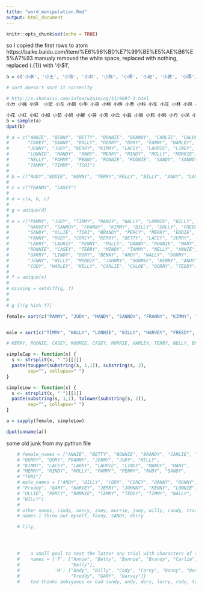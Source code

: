 ```yaml
---
title: "word_manipulation.Rmd"
output: html_document
---
```


```r
knitr::opts_chunk$set(echo = TRUE)
```
so I copied the first rows to atom https://baike.baidu.com/item/%E6%96%B0%E7%99%BE%E5%AE%B6%E5%A7%93
manualy removed the white space,
replaced \n with nothing,
replaced (.{1}) with '小$1', 
```r
a = c('小李', '小王', '小张', '小刘', '小陈', '小杨', '小赵', '小黄', '小周', '小吴', '小徐', '小孙', '小胡', '小朱', '小高', '小林', '小何', '小郭', '小马', '小罗', '小梁', '小宋', '小郑', '小谢', '小韩', '小唐', '小冯', '小于', '小董', '小萧', '小程', '小曹', '小袁', '小邓', '小许', '小傅', '小沈', '小曾', '小彭', '小吕', '小苏', '小卢', '小蒋', '小蔡', '小贾', '小丁', '小魏', '小薛', '小叶', '小阎', '小余', '小潘', '小杜', '小戴', '小夏', '小钟', '小汪', '小田', '小任', '小姜', '小范', '小方', '小石', '小姚', '小谭', '小廖', '小邹', '小熊', '小金', '小陆', '小郝', '小孔', '小白', '小崔', '小康', '小毛', '小邱', '小秦', '小江', '小史')

# sort doesn't sort it correclty

# http://x.shahaizi.com/infos/w2qiming/11/9897-1.html
小力 小强 小洪  小宏 小东 小刚 小华 小亮 小柯 小烨 小草 小科 小东 小庄 小林 小风 小峰 小坤 小豪 小木 小龙 小武 小富 小鹏 小雷 小渊 小雨 小豪 小浩 小皓 小河 小禾

小花 小红 小虹 小如 小茹 小妍 小娜 小芬 小芳 小云 小芸 小丽 小莉 小俐 小丹 小凤 小樱 小莹 小英 小茵 小英 小芙 小琳 小玲 小蕾 小娟 小蓓 小婵
b = sample(a)
dput(b)

```


```r
# a = c("ANNIE", "BENNY", "BETTY", "BONNIE", "BRANDY", "CARLIE", "CHLOE",
#       "COREY", "DANNY", "DOLLY", "DORRY", "DORY", "FANNY", "HARLEY",
#       "JENNY", "JUDY", "KERRY", "KIMMY", "LACEY", "LAURIE", "LINDY",
#       "LONNIE", "MANDY", "MARY", "MERRY", "MINDY", "MOLLY", "MORRIE",
#       "NELLY", "PAMMY", "PENNY", "RONNIE", "ROONIE", "SANDY", "SANNDY",
#       "TAMMY", "TIMMY", "TORI")
# 
# b = c("RUDY","EDDIE", "KENNY", "TERRY","KELLY", "BILLY", "ANDY", "LARRY", "FREDDY", "BILLY", "ANDY", "JERRY", "WALLY", "TEDDY", "OLLIE", "GARRY", "JOHNNY", "CODY", "HARVEY", "DONNY", "PERCY", "WILLY", "WALLY")
# 
# c = c("FRANNY", "CASEY")
# 
# d = c(a, b, c)
# 
# g = unique(d)
# 
# e = c("PAMMY", "JUDY", "TIMMY", "MANDY", "WALLY", "LONNIE", "BILLY",
#       "HARVEY", "SANNDY", "FRANNY", "KIMMY", "BILLY", "DOLLY", "FREDDY",
#       "SANDY", "OLLIE", "TORI", "BRANDY", "PERCY", "MERRY", "EDDIE",
#       "FANNY", "RUDY", "COREY", "KERRY", "BETTY", "LACEY", "JERRY",
#       "LARRY", "LAURIE", "PENNY", "MOLLY", "DANNY", "ROONIE", "MARY",
#       "RONNIE", "CASEY", "TERRY", "MINDY", "TAMMY", "NELLY", "ANNIE",
#       "GARRY", "LINDY", "DORY", "BENNY", "ANDY", "WALLY", "DONNY",
#       "JENNY", "WILLY", "MORRIE", "JOHNNY", "BONNIE", "KENNY", "ANDY",
#       "CODY", "HARLEY", "KELLY", "CARLIE", "CHLOE", "DORRY", "TEDDY")
# 
# f = unique(e)
# 
# missing = setdiff(g, f)
# 
# 
# g [!(g %in% f)] 

female= sort(c("PAMMY", "JUDY", "MANDY", "SANNDY", "FRANNY", "KIMMY", "DOLLY", "SANDY", "TORI", "BRANDY", "MERRY", "FANNY", "RUDY", "BETTY", "LACEY", "LARRY", "LAURIE", "PENNY", "MOLLY", "MARY", "MARY", "JENNY", "BONNIE", "KELLY", "CARLIE", "CHLOE", "DORRY", "MINDY", "ANNIE", "LINDY", "DORY"))


male = sort(c("TIMMY", "WALLY", "LONNIE", "BILLY", "HARVEY", "FREEDY", "OLLIE", "PERCY", "EDDIE", "COREY", "JERRY", "DANNY", "RONNIE", "DONNY", "WILLY", "JOHNNY", "KENNY", "ANDY", "CODY", "TEDDY", "TAMMY", "GARRY"))

# KERRY, ROONIE, CASEY, ROONIE, CASEY, MORRIE, HARLEY, TERRY, NELLY, BENNY

simpleCap <- function(x) {
  s <- strsplit(x, " ")[[1]]
  paste(toupper(substring(s, 1,1)), substring(s, 2),
        sep="", collapse=" ")
}

simpleLow <- function(x) {
  s <- strsplit(x, " ")[[1]]
  paste(substring(s, 1,1), tolower(substring(s, 2)),
        sep="", collapse=" ")
}

a = sapply(female, simpleLow)

dput(unname(a))

```

some old junk from my python file
```r
    # female_names = ["ANNIE", "BETTY", "BONNIE", "BRANDY", "CARLIE", "CHLOE", "DOLLY",
    # "DORRY", "DORY", FRANNY", "JENNY", "JUDY", "KELLY",
    # "KIMMY", "LACEY", "LARRY", "LAURIE", "LINDY", "MANDY", "MARY",
    # "MERRY", "MINDY", "MOLLY", "PAMMY", "PENNY", "RUDY", "SANDY",
    # "TORI"]
    # male_names = ["ANDY", "BILLY", "CODY", "COREY", "DANNY", "DONNY", "EDDIE",
    # "Freddy", "GARY", "HARVEY", "JERRY", "JOHNNY", "KENNY", "LONNIE",
    # "OLLIE", "PERCY", "RONNIE", "TAMMY", "TEDDY", "TIMMY", "WALLY",
    # "WILLY"]
    #
    # other names, cindy, nancy, zoey, morrie, joey, willy, randy, tracey, casey, terry, kerry, kylie, darcy, neddy, mory, benny, manny, jilly, nelly, carrie, hailey, sammy
    # names i threw out myself, fanny, SANDY, dorry

    # lily,




    #    a small pool to test the latter any trial with characters of the same name? test
    #    names = {'F': ["Annie", "Betty", "Bonnie", "Brandy", "Carlie", "Chloe", "Dolly", "Dory", "Franny", "Jenny", "Judy",
    #                   "Kelly"],
    #             'M': ["Andy", "Billy", "Cody", "Corey", "Danny", "Donny", "Eddie",
    #                   "Freddy", "GARY", "Harvey"]}
    #    ted thinks ambiguous or bad sandy, andy, dory, larry, rudy, tammy, willy, dolly, lindy, pammy, lonnie, morrie, randy, casey, terry, mary, merry



```
